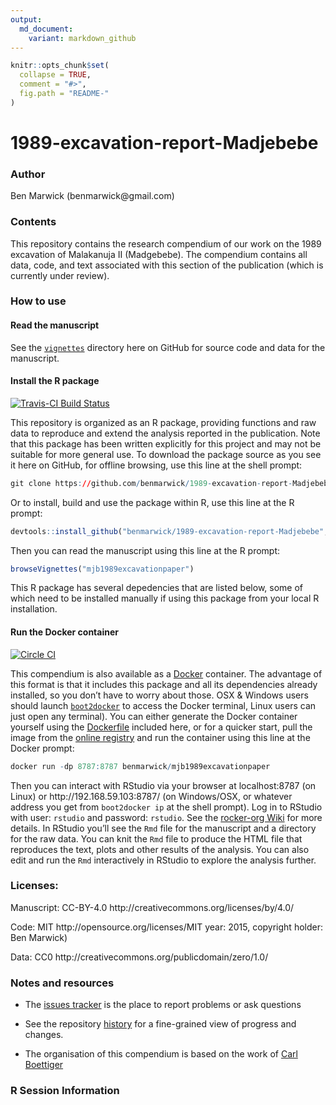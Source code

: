 ```yaml
---
output:
  md_document:
    variant: markdown_github
---
```


<!-- README.md is generated from README.Rmd. Please edit that file -->

```r
knitr::opts_chunk$set(
  collapse = TRUE,
  comment = "#>",
  fig.path = "README-"
)
```

# 1989-excavation-report-Madjebebe

<!-- DOI here when ready -->

### Author
Ben Marwick (benmarwick@gmail.com)

### Contents

This repository contains the research compendium of our work on the 1989 excavation of Malakanuja II (Madgebebe). The compendium contains all data, code, and text associated with this section of the publication (which is currently under review).

### How to use

#### Read the manuscript 

See the [`vignettes`](https://github.com/benmarwick/1989-excavation-report-Madjebebe/tree/master/vignettes) directory here on GitHub for source code and data for the manuscript.

#### Install the R package

[![Travis-CI Build Status](https://travis-ci.org/benmarwick/1989-excavation-report-Madjebebes.png?branch=master)](https://travis-ci.org/benmarwick/1989-excavation-report-Madjebebe)

This repository is organized as an R package, providing functions and raw data to reproduce and extend the analysis reported in the publication. Note that this package has been written explicitly for this project and may not be suitable for more general use. To download the package source as you see it here on GitHub, for offline browsing, use this line at the shell prompt:

```r
git clone https://github.com/benmarwick/1989-excavation-report-Madjebebe.git
``` 

Or to install, build and use the package within R, use this line at the R prompt:

```r
devtools::install_github("benmarwick/1989-excavation-report-Madjebebe", build_vignettes = TRUE)
```

Then you can read the manuscript using this line at the R prompt:

```r
browseVignettes("mjb1989excavationpaper")
```

This R package has several depedencies that are listed below, some of which need to be installed manually if using this package from your local R installation. 

#### Run the Docker container

[![Circle CI](https://circleci.com/gh/benmarwick/1989-excavation-report-Madjebebe.svg?style=shield&circle-token=:circle-token)](https://circleci.com/gh/benmarwick/1989-excavation-report-Madjebebe)

This compendium is also available as a [Docker](https://docs.docker.com/installation) container. The advantage of this format is that it includes this package and all its dependencies already installed, so you don't have to worry about those. OSX & Windows users should launch [`boot2docker`](http://boot2docker.io/) to access the Docker terminal, Linux users can just open any terminal). You can either generate the Docker container yourself using the [Dockerfile](https://github.com/benmarwick/Steele_et_al_VR003_MSA_Pigments/blob/master/vignettes/Dockerfile) included here, or for a quicker start, pull the image from the [online registry](https://registry.hub.docker.com/u/benmarwick/steeleetalvr003msapigments/) and run the container using this line at the Docker prompt: 

```r
docker run -dp 8787:8787 benmarwick/mjb1989excavationpaper
```

Then you can interact with RStudio via your browser at localhost:8787 (on Linux) or http://192.168.59.103:8787/ (on Windows/OSX, or whatever address you get from `boot2docker ip` at the shell prompt). Log in to RStudio with user: `rstudio` and password: `rstudio`. See the [rocker-org Wiki](https://github.com/rocker-org/rocker/wiki/Using-the-RStudio-image) for more details. In RStudio you'll see the `Rmd` file for the manuscript and a directory for the raw data. You can knit the `Rmd` file to produce the HTML file that reproduces the text, plots and other results of the analysis. You can also edit and run the `Rmd` interactively in RStudio to explore the analysis further. 

### Licenses:

Manuscript: CC-BY-4.0 http://creativecommons.org/licenses/by/4.0/

Code: MIT http://opensource.org/licenses/MIT year: 2015, copyright holder: Ben Marwick)

Data: CC0 http://creativecommons.org/publicdomain/zero/1.0/ 


### Notes and resources ##

* The [issues tracker](https://github.com/benmarwick/1989-excavation-report-Madjebebes) is the place to report problems or ask questions  

* See the repository [history](https://github.com/benmarwick/1989-excavation-report-Madjebebe) for a fine-grained view of progress and changes.

* The organisation of this compendium is based on the work of [Carl Boettiger](http://www.carlboettiger.info/) 

### R Session Information
